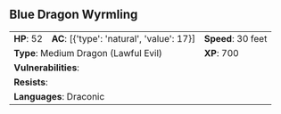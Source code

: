 ## Blue Dragon Wyrmling {#monster-blue-dragon-wyrmling}

```{=html}
<table class="table table-striped">
    <tbody>
        <tr>                    
            <td><b>HP</b>: 52</td>
            <td><b>AC</b>: [{'type': 'natural', 'value': 17}]</td>
            <td><b>Speed</b>: 30 feet</td>
        </tr>
        <tr>
            <td colspan="2"><b>Type</b>: Medium Dragon (Lawful Evil)</td>
            <td><b>XP</b>: 700</td>
        </tr>
        <tr>
            <td colspan="3"><b>Vulnerabilities</b>: </td>
        </tr>
        <tr>
            <td colspan="3"><b>Resists</b>: </td>
        </tr>
        <tr>
            <td colspan="3"><b>Languages</b>: Draconic</td>
        </tr>
    </tbody>
</table>
```